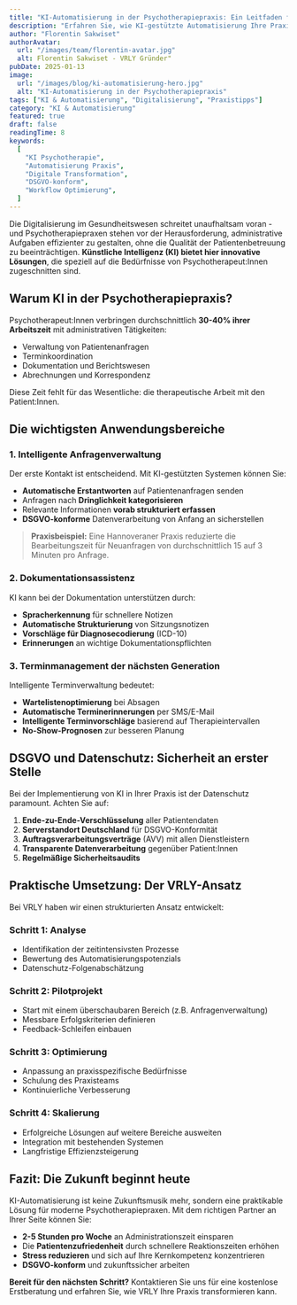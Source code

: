 ```yaml
---
title: "KI-Automatisierung in der Psychotherapiepraxis: Ein Leitfaden für 2025"
description: "Erfahren Sie, wie KI-gestützte Automatisierung Ihre Praxisabläufe revolutionieren kann - von der Patientenanfrage bis zur Dokumentation."
author: "Florentin Sakwiset"
authorAvatar:
  url: "/images/team/florentin-avatar.jpg"
  alt: Florentin Sakwiset - VRLY Gründer"
pubDate: 2025-01-13
image:
  url: "/images/blog/ki-automatisierung-hero.jpg"
  alt: "KI-Automatisierung in der Psychotherapiepraxis"
tags: ["KI & Automatisierung", "Digitalisierung", "Praxistipps"]
category: "KI & Automatisierung"
featured: true
draft: false
readingTime: 8
keywords:
  [
    "KI Psychotherapie",
    "Automatisierung Praxis",
    "Digitale Transformation",
    "DSGVO-konform",
    "Workflow Optimierung",
  ]
---
```



Die Digitalisierung im Gesundheitswesen schreitet unaufhaltsam voran - und Psychotherapiepraxen stehen vor der Herausforderung, administrative Aufgaben effizienter zu gestalten, ohne die Qualität der Patientenbetreuung zu beeinträchtigen. **Künstliche Intelligenz (KI) bietet hier innovative Lösungen**, die speziell auf die Bedürfnisse von Psychotherapeut:Innen zugeschnitten sind.

## Warum KI in der Psychotherapiepraxis?

Psychotherapeut:Innen verbringen durchschnittlich **30-40% ihrer Arbeitszeit** mit administrativen Tätigkeiten:

- Verwaltung von Patientenanfragen
- Terminkoordination
- Dokumentation und Berichtswesen
- Abrechnungen und Korrespondenz

Diese Zeit fehlt für das Wesentliche: die therapeutische Arbeit mit den Patient:Innen.

## Die wichtigsten Anwendungsbereiche

### 1. Intelligente Anfragenverwaltung

Der erste Kontakt ist entscheidend. Mit KI-gestützten Systemen können Sie:

- **Automatische Erstantworten** auf Patientenanfragen senden
- Anfragen nach **Dringlichkeit kategorisieren**
- Relevante Informationen **vorab strukturiert erfassen**
- **DSGVO-konforme** Datenverarbeitung von Anfang an sicherstellen

> **Praxisbeispiel:** Eine Hannoveraner Praxis reduzierte die Bearbeitungszeit für Neuanfragen von durchschnittlich 15 auf 3 Minuten pro Anfrage.

### 2. Dokumentationsassistenz

KI kann bei der Dokumentation unterstützen durch:

- **Spracherkennung** für schnellere Notizen
- **Automatische Strukturierung** von Sitzungsnotizen
- **Vorschläge für Diagnosecodierung** (ICD-10)
- **Erinnerungen** an wichtige Dokumentationspflichten

### 3. Terminmanagement der nächsten Generation

Intelligente Terminverwaltung bedeutet:

- **Wartelistenoptimierung** bei Absagen
- **Automatische Terminerinnerungen** per SMS/E-Mail
- **Intelligente Terminvorschläge** basierend auf Therapieintervallen
- **No-Show-Prognosen** zur besseren Planung

## DSGVO und Datenschutz: Sicherheit an erster Stelle

Bei der Implementierung von KI in Ihrer Praxis ist der Datenschutz paramount. Achten Sie auf:

1. **Ende-zu-Ende-Verschlüsselung** aller Patientendaten
2. **Serverstandort Deutschland** für DSGVO-Konformität
3. **Auftragsverarbeitungsverträge** (AVV) mit allen Dienstleistern
4. **Transparente Datenverarbeitung** gegenüber Patient:Innen
5. **Regelmäßige Sicherheitsaudits**

## Praktische Umsetzung: Der VRLY-Ansatz

Bei VRLY haben wir einen strukturierten Ansatz entwickelt:

### Schritt 1: Analyse

- Identifikation der zeitintensivsten Prozesse
- Bewertung des Automatisierungspotenzials
- Datenschutz-Folgenabschätzung

### Schritt 2: Pilotprojekt

- Start mit einem überschaubaren Bereich (z.B. Anfragenverwaltung)
- Messbare Erfolgskriterien definieren
- Feedback-Schleifen einbauen

### Schritt 3: Optimierung

- Anpassung an praxisspezifische Bedürfnisse
- Schulung des Praxisteams
- Kontinuierliche Verbesserung

### Schritt 4: Skalierung

- Erfolgreiche Lösungen auf weitere Bereiche ausweiten
- Integration mit bestehenden Systemen
- Langfristige Effizienzsteigerung

## Fazit: Die Zukunft beginnt heute

KI-Automatisierung ist keine Zukunftsmusik mehr, sondern eine praktikable Lösung für moderne Psychotherapiepraxen. Mit dem richtigen Partner an Ihrer Seite können Sie:

- **2-5 Stunden pro Woche** an Administrationszeit einsparen
- Die **Patientenzufriedenheit** durch schnellere Reaktionszeiten erhöhen
- **Stress reduzieren** und sich auf Ihre Kernkompetenz konzentrieren
- **DSGVO-konform** und zukunftssicher arbeiten

**Bereit für den nächsten Schritt?** Kontaktieren Sie uns für eine kostenlose Erstberatung und erfahren Sie, wie VRLY Ihre Praxis transformieren kann.
